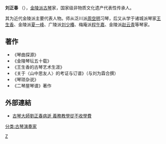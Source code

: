 '''刘正春''' （{{bd|1935年|3月10日|2013年|6月1日|catIdx=Liu}}），[[金陵琴派|金陵派]][[古琴|古琴]]家，国家级非物质文化遗产代表性传承人。

其为近代金陵派主要代表人物。师从泛川派[[周空明|周空明]]习琴，后又从学于诸城派琴家[[王生香|王生香]]、金陵派[[夏一峰|夏一峰]]、广陵派[[刘少椿|刘少椿]]、梅庵派[[程午嘉|程午嘉]]、金陵派[[赵云青|赵云青]]等琴家。

==著作==
*《琴曲探源》
*《金陵琴坛五十载》
*《王生香的古琴艺术生涯》
*《关于〈山中思友人〉的考证与订谱》（与刘为霖合撰）
*《琴琐杂说》
*《二琴屋琴谱》著作
==外部連結==
* [https://web.archive.org/web/20131203013207/http://big5.taiwan.cn/twrwk/ywysh/201306/t20130604_4278774.htm 古琴大師劉正春病逝 義務教學從不收學費]
{{第三批國家級非物質文化遺產古琴項目代表性傳承人}}
[[分类:古琴演奏家|分类:古琴演奏家]]
[[Category:劉姓|Z]]